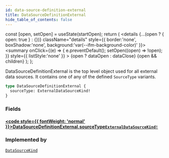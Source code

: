 ```yaml
---
id: data-source-definition-external
title: DataSourceDefinitionExternal
hide_table_of_contents: false
---
```







  const [open, setOpen] = useState(startOpen);
  return (
    <details {...(open ? { open: true } : {})} className="details" style={{ border:'none', boxShadow:'none', background:'var(--ifm-background-color)' }}>
      <summary
        onClick={(e) => {
          e.preventDefault();
          setOpen((open) => !open);
        }}
        style={{ listStyle:'none' }}
      >
      {open ? dataOpen : dataClose}
      </summary>
      {open && children}
    </details>
  );
};




DataSourceDefinitionExternal is the top level object used for all external data sources.
It contains one of any of the defined `SourceType` variants.


```graphql
type DataSourceDefinitionExternal {
  sourceType: ExternalDataSourceKind!
}
```


### Fields

#### [<code style={{ fontWeight: 'normal' }}>DataSourceDefinitionExternal.<b>sourceType</b></code>](#)<Bullet />[`ExternalDataSourceKind!`](/testnet/api/graphql/unions/external-data-source-kind) <Badge class="secondary" text="non-null"/> <Badge class="secondary" text="union"/>
> 
> 



### Implemented by

[`DataSourceKind`](/testnet/api/graphql/unions/data-source-kind)  <Badge class="secondary" text="union"/>

